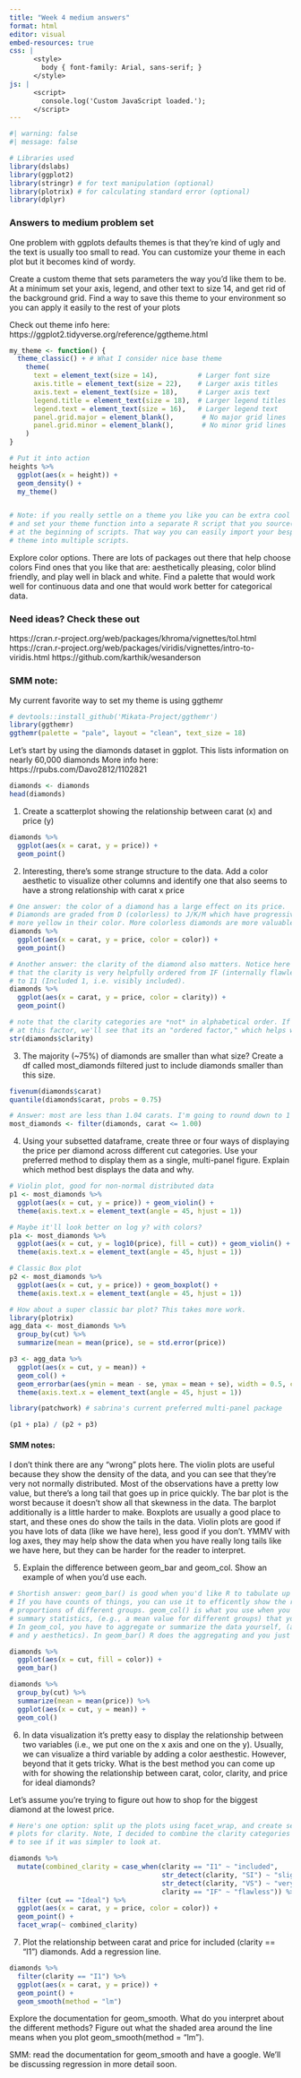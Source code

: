 ```yaml
---
title: "Week 4 medium answers"
format: html
editor: visual
embed-resources: true
css: |
      <style>
        body { font-family: Arial, sans-serif; }
      </style>
js: |
      <script>
        console.log('Custom JavaScript loaded.');
      </script>
---
```


```r
#| warning: false
#| message: false

# Libraries used 
library(dslabs)
library(ggplot2)
library(stringr) # for text manipulation (optional)
library(plotrix) # for calculating standard error (optional)
library(dplyr)

```

### Answers to medium problem set

One problem with ggplots defaults themes is that they're kind of ugly and the text is usually too small to read. You can customize your theme in each plot but it becomes kind of wordy.

Create a custom theme that sets parameters the way you'd like them to be. At a minimum set your axis, legend, and other text to size 14, and get rid of the background grid. Find a way to save this theme to your environment so you can apply it easily to the rest of your plots

Check out theme info here: https://ggplot2.tidyverse.org/reference/ggtheme.html

```r
my_theme <- function() {
  theme_classic() + # What I consider nice base theme
    theme(
      text = element_text(size = 14),          # Larger font size
      axis.title = element_text(size = 22),    # Larger axis titles
      axis.text = element_text(size = 18),     # Larger axis text
      legend.title = element_text(size = 18),  # Larger legend titles
      legend.text = element_text(size = 16),   # Larger legend text
      panel.grid.major = element_blank(),       # No major grid lines
      panel.grid.minor = element_blank(),       # No minor grid lines
    )
}

# Put it into action 
heights %>% 
  ggplot(aes(x = height)) + 
  geom_density() + 
  my_theme()


# Note: if you really settle on a theme you like you can be extra cool 
# and set your theme function into a separate R script that you source() 
# at the beginning of scripts. That way you can easily import your bespoke
# theme into multiple scripts. 
```

Explore color options. There are lots of packages out there that help choose colors Find ones that you like that are: aesthetically pleasing, color blind friendly, and play well in black and white. Find a palette that would work well for continuous data and one that would work better for categorical data.

### Need ideas? Check these out

https://cran.r-project.org/web/packages/khroma/vignettes/tol.html https://cran.r-project.org/web/packages/viridis/vignettes/intro-to-viridis.html https://github.com/karthik/wesanderson

### SMM note:

My current favorite way to set my theme is using ggthemr

```r
# devtools::install_github('Mikata-Project/ggthemr')
library(ggthemr)
ggthemr(palette = "pale", layout = "clean", text_size = 18)

```

Let's start by using the diamonds dataset in ggplot. This lists information on nearly 60,000 diamonds More info here: https://rpubs.com/Davo2812/1102821

```r
diamonds <- diamonds 
head(diamonds)
```

1.  Create a scatterplot showing the relationship between carat (x) and price (y)

```r
diamonds %>% 
  ggplot(aes(x = carat, y = price)) + 
  geom_point()
```

2.  Interesting, there's some strange structure to the data. Add a color aesthetic to visualize other columns and identify one that also seems to have a strong relationship with carat x price

```r
# One answer: the color of a diamond has a large effect on its price. 
# Diamonds are graded from D (colorless) to J/K/M which have progressively
# more yellow in their color. More colorless diamonds are more valuable.  
diamonds %>% 
  ggplot(aes(x = carat, y = price, color = color)) + 
  geom_point()

# Another answer: the clarity of the diamond also matters. Notice here 
# that the clarity is very helpfully ordered from IF (internally flawless, best), 
# to I1 (Included 1, i.e. visibly included). 
diamonds %>% 
  ggplot(aes(x = carat, y = price, color = clarity)) + 
  geom_point()

# note that the clarity categories are *not* in alphabetical order. If we look
# at this factor, we'll see that its an "ordered factor," which helps with the display 
str(diamonds$clarity)
```

3. The majority (~75%) of diamonds are smaller than what size? Create a df
called most_diamonds filtered just to include diamonds smaller than this size.

```r
fivenum(diamonds$carat)
quantile(diamonds$carat, probs = 0.75)

# Answer: most are less than 1.04 carats. I'm going to round down to 1 carat 
most_diamonds <- filter(diamonds, carat <= 1.00)
```

4. Using your subsetted dataframe, create three or four ways of displaying the 
price per diamond across different cut categories. Use your preferred method to display them as 
a single, multi-panel figure. Explain which method best displays the data 
and why. 

```r
# Violin plot, good for non-normal distributed data 
p1 <- most_diamonds %>% 
  ggplot(aes(x = cut, y = price)) + geom_violin() +
  theme(axis.text.x = element_text(angle = 45, hjust = 1))

# Maybe it'll look better on log y? with colors? 
p1a <- most_diamonds %>% 
  ggplot(aes(x = cut, y = log10(price), fill = cut)) + geom_violin() +
  theme(axis.text.x = element_text(angle = 45, hjust = 1))

# Classic Box plot
p2 <- most_diamonds %>% 
  ggplot(aes(x = cut, y = price)) + geom_boxplot() +
  theme(axis.text.x = element_text(angle = 45, hjust = 1))

# How about a super classic bar plot? This takes more work. 
library(plotrix)
agg_data <- most_diamonds %>% 
  group_by(cut) %>% 
  summarize(mean = mean(price), se = std.error(price))

p3 <- agg_data %>% 
  ggplot(aes(x = cut, y = mean)) + 
  geom_col() +
  geom_errorbar(aes(ymin = mean - se, ymax = mean + se), width = 0.5, color = "black") +
  theme(axis.text.x = element_text(angle = 45, hjust = 1))

library(patchwork) # sabrina's current preferred multi-panel package

(p1 + p1a) / (p2 + p3)  
```
#### SMM notes: 

I don't think there are any "wrong" plots here. The violin plots are useful
because they show the density of the data, and you can see that they're very not 
normally distributed. Most of the observations have a pretty low value, but there's 
a long tail that goes up in price quickly. The bar plot is the worst because it 
doesn't show all that skewness in the data. The barplot additionally is a little
harder to make. Boxplots are usually a good place to start, and these ones do show
the tails in the data. Violin plots are good if you have lots of data (like we have here),
less good if you don't. YMMV with log axes, they may help show the data when you have 
really long tails like we have here, but they can be harder for the reader to interpret. 


5. Explain the difference between geom_bar and geom_col. Show an example 
of when you'd use each. 

```r
# Shortish answer: geom_bar() is good when you'd like R to tabulate up your data.
# If you have counts of things, you can use it to efficently show the relative 
# proportions of different groups. geom_col() is what you use when you have calculated 
# summary statistics, (e.g., a mean value for different groups) that you'd like to display. 
# In geom_col, you have to aggregate or summarize the data yourself, (and you set the x =
# and y aesthetics). In geom_bar() R does the aggregating and you just give it the x. 

diamonds %>% 
  ggplot(aes(x = cut, fill = color)) + 
  geom_bar()

diamonds %>% 
  group_by(cut) %>% 
  summarize(mean = mean(price)) %>% 
  ggplot(aes(x = cut, y = mean)) + 
  geom_col()

```

6. In data visualization it's pretty easy to display the relationship 
between two variables (i.e., we put one on the x axis and one on the y). Usually,
we can visualize a third variable by adding a color aesthestic. However, beyond 
that it gets tricky. What is the best method you can come up with for showing
the relationship between carat, color, clarity, and price for ideal diamonds? 

Let's assume you're trying to figure out how to shop for the biggest diamond
at the lowest price. 

```r
# Here's one option: split up the plots using facet_wrap, and create separate
# plots for clarity. Note, I decided to combine the clarity categories slightly
# to see if it was simpler to look at. 

diamonds %>% 
  mutate(combined_clarity = case_when(clarity == "I1" ~ "included",
                                      str_detect(clarity, "SI") ~ "slightly_included",
                                      str_detect(clarity, "VS") ~ "very_slightly_included",
                                      clarity == "IF" ~ "flawless")) %>% 
  filter (cut == "Ideal") %>% 
  ggplot(aes(x = carat, y = price, color = color)) +
  geom_point() +
  facet_wrap(~ combined_clarity)
```
7. Plot the relationship between carat and price for included (clarity == "I1") diamonds. 
Add a regression line. 
```r
diamonds %>% 
  filter(clarity == "I1") %>% 
  ggplot(aes(x = carat, y = price)) + 
  geom_point() +
  geom_smooth(method = "lm")
```

Explore the documentation for geom_smooth. What do you interpret about the different methods? 
Figure out what the shaded area around the line means when you plot geom_smooth(method = "lm").

SMM: read the documentation for geom_smooth and have a google. We'll be discussing regression
in more detail soon. 
